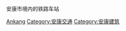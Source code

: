 安康市境内的铁路车站

[[Category:陕西省铁路车站|Ankang]]
[[Category:安康交通|Category:安康交通]]
[[Category:安康建筑|Category:安康建筑]]